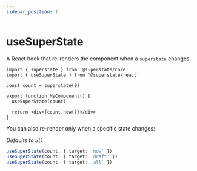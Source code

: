 ```yaml
---
sidebar_position: 1
---
```


# useSuperState

A React hook that re-renders the component when a `superstate` changes.

```tsx
import { superstate } from '@superstate/core'
import { useSuperState } from '@superstate/react'

const count = superstate(0)

export function MyComponent() {
  useSuperState(count)

  return <div>{count.now()}</div>
}
```

You can also re-render only when a specific state changes:

*Defaults to `all`*


```ts
useSuperState(count, { target: 'now' })
useSuperState(count, { target: 'draft' })
useSuperState(count, { target: 'all' })
```
